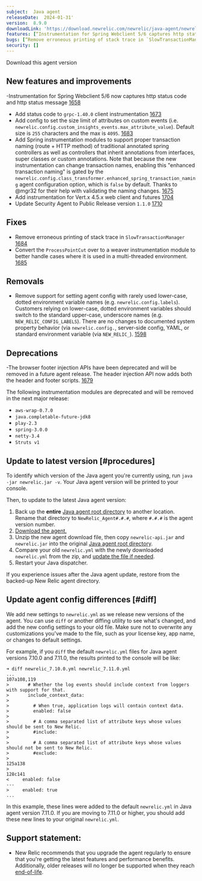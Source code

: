 ```yaml
---
subject:  Java agent
releaseDate:  2024-01-31'
version:  8.9.0
downloadLink: 'https://download.newrelic.com/newrelic/java-agent/newrelic-agent/8.9.0/'
features: [“Instrumentation for Spring Webclient 5/6 captures http status code and message”, “Add status code to `grpc-1.40.0` client instrumentation”, “Add config to set the size limit of attributes on custom events”, “Add Spring instrumentation modules to support proper transaction naming”, “Add instrumentation for Vert.x 4.5.x web client and futures”, “Update Security Agent to Public Release version `1.1.0`”, “The browser header injection API now adds both the header and footer scripts”]
bugs: [“Remove erroneous printing of stack trace in `SlowTransactionManager`”, “Convert the `ProcessPointCut` over to a weaver instrumentation module”, “Remove support for setting agent config with lower-case, dotted environment variable names”]
security: []
---
```

<ButtonGroup>
  <ButtonLink
    role="button"
    to="https://download.newrelic.com/newrelic/java-agent/newrelic-agent/8.9.0/"
    variant="primary"
  >
    Download this agent version
  </ButtonLink>
</ButtonGroup>

## New features and improvements

-Instrumentation for Spring Webclient 5/6 now captures http status code and http status message [1658](https://github.com/newrelic/newrelic-java-agent/pull/1658)
- Add status code to `grpc-1.40.0` client instrumentation  [1673](https://github.com/newrelic/newrelic-java-agent/pull/1673)
- Add config to set the size limit of attributes on custom events (i.e. `newrelic.config.custom_insights_events.max_attribute_value`). Default size is `255` characters and the max is `4095`. [1683](https://github.com/newrelic/newrelic-java-agent/pull/1683)
- Add Spring instrumentation modules to support proper transaction naming (route + HTTP method) of traditional annotated spring controllers as well as controllers that inherit annotations from interfaces, super classes or custom annotations. Note that because the new instrumentation can change transaction names, enabling this "enhanced transaction naming" is gated by the `newrelic.config.class_transformer.enhanced_spring_transaction_naming` agent configuration option, which is `false` by default. Thanks to @mgr32 for their help with validating the naming changes. [1675](https://github.com/newrelic/newrelic-java-agent/pull/1675)
- Add instrumentation for Vert.x 4.5.x web client and futures [1704](https://github.com/newrelic/newrelic-java-agent/pull/1704)
- Update Security Agent to Public Release version `1.1.0` [1710](https://github.com/newrelic/newrelic-java-agent/pull/1710)

## Fixes

- Remove erroneous printing of stack trace in `SlowTransactionManager` [1684](https://github.com/newrelic/newrelic-java-agent/pull/1684)
- Convert the `ProcessPointCut` over to a weaver instrumentation module to better handle cases where it is used in a multi-threaded environment. [1685](https://github.com/newrelic/newrelic-java-agent/pull/1685)

## Removals

- Remove support for setting agent config with rarely used lower-case, dotted environment variable names (e.g. `newrelic.config.labels`). Customers relying on lower-case, dotted environment variables should switch to the standard upper-case, underscore names (e.g. `NEW_RELIC_CONFIG_LABELS`). There are no changes to documented system property behavior (via `newrelic.config.`, server-side config, YAML, or standard environment variable (via `NEW_RELIC_`). [1598](https://github.com/newrelic/newrelic-java-agent/pull/1598)

## Deprecations

-The browser footer injection APIs have been deprecated and will be removed in a future agent release. The header injection API now adds both the header and footer scripts. [1679](https://github.com/newrelic/newrelic-java-agent/pull/1679)

The following instrumentation modules are deprecated and will be removed in the next major release:

- `aws-wrap-0.7.0`
- `java.completable-future-jdk8`
- `play-2.3`
- `spring-3.0.0`
- `netty-3.4`
- `Struts v1`

## Update to latest version [#procedures]

To identify which version of the Java agent you're currently using, run `java -jar newrelic.jar -v`. Your Java agent version will be printed to your console.

Then, to update to the latest Java agent version:

1. Back up the **entire** [Java agent root directory](/docs/agents/manage-apm-agents/troubleshooting/find-agent-root-directory#java-agent) to another location. Rename that directory to `NewRelic_Agent#.#.#`, where `#.#.#` is the agent version number.
2. [Download the agent.](/docs/release-notes/agent-release-notes/java-release-notes)
3. Unzip the new agent download file, then copy `newrelic-api.jar` and `newrelic.jar` into the original [Java agent root directory](/docs/agents/manage-apm-agents/troubleshooting/find-agent-root-directory#java-agent).
4. Compare your old `newrelic.yml` with the newly downloaded `newrelic.yml` from the zip, and [update the file if needed](#diff).
5. Restart your Java dispatcher.

If you experience issues after the Java agent update, restore from the backed-up New Relic agent directory.

## Update agent config differences [#diff]

We add new settings to `newrelic.yml` as we release new versions of the agent. You can use `diff` or another diffing utility to see what's changed, and add the new config settings to your old file. Make sure not to overwrite any customizations you've made to the file, such as your license key, app name, or changes to default settings.

For example, if you `diff` the default `newrelic.yml` files for Java agent versions 7.10.0 and 7.11.0, the results printed to the console will be like:

```
➜ diff newrelic_7.10.0.yml newrelic_7.11.0.yml
...
107a108,119
>       # Whether the log events should include context from loggers with support for that.
>       include_context_data:
>
>         # When true, application logs will contain context data.
>         enabled: false
>
>         # A comma separated list of attribute keys whose values should be sent to New Relic.
>         #include:
>
>         # A comma separated list of attribute keys whose values should not be sent to New Relic.
>         #exclude:
>
125a138
>
128c141
<     enabled: false
---
>     enabled: true
...
```

In this example, these lines were added to the default `newrelic.yml` in Java agent version 7.11.0. If you are moving to 7.11.0 or higher, you should add these new lines to your original `newrelic.yml`.

## Support statement:

* New Relic recommends that you upgrade the agent regularly to ensure that you're getting the latest features and performance benefits. Additionally, older releases will no longer be supported when they reach [end-of-life](https://docs.newrelic.com/docs/using-new-relic/cross-product-functions/install-configure/notification-changes-new-relic-saas-features-distributed-software/).
